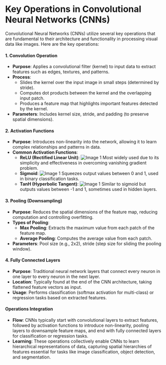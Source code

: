 # Key Operations in Convolutional Neural Networks (CNNs)

Convolutional Neural Networks (CNNs) utilize several key operations that are fundamental to their architecture and functionality in processing visual data like images. Here are the key operations:

#### 1. Convolution Operation

- **Purpose**: Applies a convolutional filter (kernel) to input data to extract features such as edges, textures, and patterns.
- **Process**: 
  - Slides the kernel over the input image in small steps (determined by stride).
  - Computes dot products between the kernel and the overlapping input patch.
  - Produces a feature map that highlights important features detected by the kernel.
- **Parameters**: Includes kernel size, stride, and padding (to preserve spatial dimensions).

#### 2. Activation Functions

- **Purpose**: Introduces non-linearity into the network, allowing it to learn complex relationships and patterns in data.
- **Common Activation Functions**:
  - **ReLU (Rectified Linear Unit)**: ![Image 1](../../images/1.png) Most widely used due to its simplicity and effectiveness in overcoming vanishing gradient problem.
  - **Sigmoid**: ![Image 1](../../images/2.png)  Squeezes output values between 0 and 1, used in binary classification tasks.
  - **TanH (Hyperbolic Tangent)**: ![Image 1](../../images/3.png)  Similar to sigmoid but outputs values between -1 and 1, sometimes used in hidden layers.

#### 3. Pooling (Downsampling)

- **Purpose**: Reduces the spatial dimensions of the feature map, reducing computation and controlling overfitting.
- **Types of Pooling**:
  - **Max Pooling**: Extracts the maximum value from each patch of the feature map.
  - **Average Pooling**: Computes the average value from each patch.
- **Parameters**: Pool size (e.g., 2x2), stride (step size for sliding the pooling window).

#### 4. Fully Connected Layers

- **Purpose**: Traditional neural network layers that connect every neuron in one layer to every neuron in the next layer.
- **Location**: Typically found at the end of the CNN architecture, taking flattened feature vectors as input.
- **Usage**: Performs classification (softmax activation for multi-class) or regression tasks based on extracted features.

#### Operations Integration

- **Flow**: CNNs typically start with convolutional layers to extract features, followed by activation functions to introduce non-linearity, pooling layers to downsample feature maps, and end with fully connected layers for classification or regression tasks.
- **Learning**: These operations collectively enable CNNs to learn hierarchical representations of data, capturing spatial hierarchies of features essential for tasks like image classification, object detection, and segmentation.
